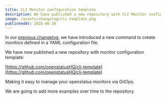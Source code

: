 ```yaml
---
title: CLI Monitor configuration template
description: We have published a new repository with CLI Monitor configuration template.
image: /assets/changelog/cli-template.png
publishedAt: 2025-06-30
---
```


In our [previous changelog](/changelog/cli-improvement), we have introduced a new command to create monitors defined in a YAML configuration file.

We have now published a new repository with monitor configuration template:

[https://github.com/openstatusHQ/cli-template](https://github.com/openstatusHQ/cli-template)

Making it easy to manage your openstatus monitors via GitOps.

We are going to add more examples over time to the repository.
